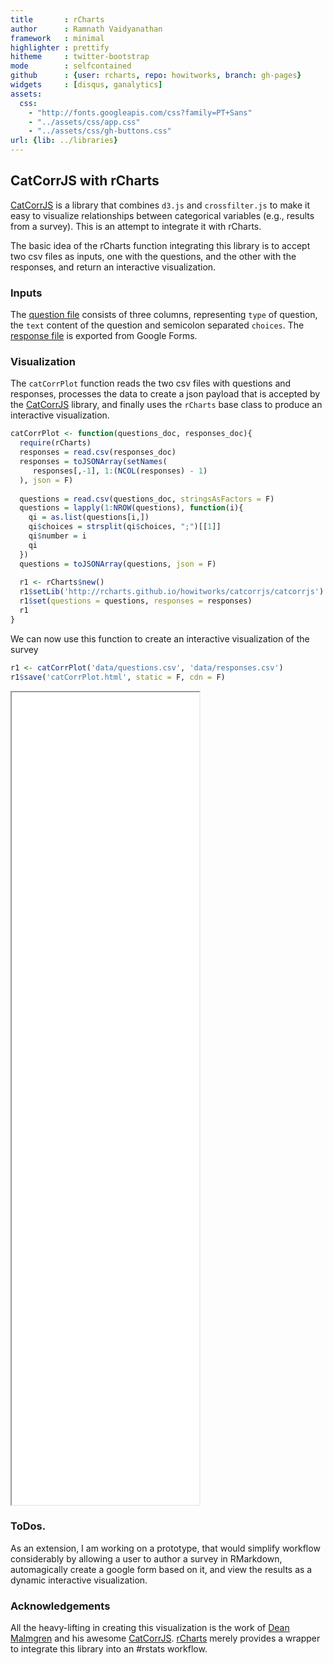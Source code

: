 ```yaml
---
title       : rCharts
author      : Ramnath Vaidyanathan
framework   : minimal
highlighter : prettify
hitheme     : twitter-bootstrap
mode        : selfcontained
github      : {user: rcharts, repo: howitworks, branch: gh-pages}
widgets     : [disqus, ganalytics]
assets:
  css: 
    - "http://fonts.googleapis.com/css?family=PT+Sans"
    - "../assets/css/app.css"
    - "../assets/css/gh-buttons.css"
url: {lib: ../libraries}
---
```


## CatCorrJS with rCharts

<!-- AddThis Smart Layers BEGIN -->
<!-- Go to http://www.addthis.com/get/smart-layers to customize -->
<script type="text/javascript" src="//s7.addthis.com/js/300/addthis_widget.js#pubid=ra-4fdfcfd4773d48d3"></script>
<script type="text/javascript">
  addthis.layers({
    'theme' : 'transparent',
    'share' : {
      'position' : 'left',
      'numPreferredServices' : 5
    }   
  });
</script>
<!-- AddThis Smart Layers END -->

[CatCorrJS](http://deanmalmgren.github.io/catcorrjs/) is a library that combines  `d3.js` and `crossfilter.js` to make it easy to visualize relationships between categorical variables (e.g., results from a survey). This is an attempt to integrate it with rCharts.


The basic idea of the rCharts function integrating this library is to accept two csv files as inputs, one with the questions, and the other with the responses, and return an interactive visualization.

### Inputs

The [question file](https://github.com/rcharts/howitworks/blob/gh-pages/catcorrjs/data/questions.csv) consists of three columns, representing `type` of question, the `text` content of the question and semicolon separated `choices`. The [response file](https://github.com/rcharts/howitworks/blob/gh-pages/catcorrjs/data/responses.csv) is exported from Google Forms.


### Visualization

The `catCorrPlot` function reads the two csv files with questions and responses, processes the data to create a json payload that is accepted by the [CatCorrJS](http://deanmalmgren.github.io/catcorrjs/) library, and finally uses the `rCharts` base class to produce an interactive visualization.

```r
catCorrPlot <- function(questions_doc, responses_doc){
  require(rCharts)
  responses = read.csv(responses_doc)
  responses = toJSONArray(setNames(
     responses[,-1], 1:(NCOL(responses) - 1)
  ), json = F)
  
  questions = read.csv(questions_doc, stringsAsFactors = F)
  questions = lapply(1:NROW(questions), function(i){
    qi = as.list(questions[i,])
    qi$choices = strsplit(qi$choices, ";")[[1]]
    qi$number = i
    qi
  })
  questions = toJSONArray(questions, json = F)
  
  r1 <- rCharts$new()
  r1$setLib('http://rcharts.github.io/howitworks/catcorrjs/catcorrjs')
  r1$set(questions = questions, responses = responses)
  r1
}

```

We can now use this function to create an interactive visualization of the survey

```r
r1 <- catCorrPlot('data/questions.csv', 'data/responses.csv')
r1$save('catCorrPlot.html', static = F, cdn = F)
```

<iframe src='./catCorrPlot.html' seamless></iframe>

### ToDos.

As an extension, I am working on a prototype, that would simplify workflow considerably by allowing a user to author a survey in RMarkdown, automagically create a google form based on it, and view the results as a dynamic interactive visualization.


### Acknowledgements

All the heavy-lifting in creating this visualization is the work of [Dean Malmgren](http://about.me/dean.malmgren) and his awesome [CatCorrJS](http://deanmalmgren.github.io/catcorrjs/). [rCharts](http://rcharts.io) merely provides a wrapper to integrate this library into an #rstats workflow.



<div id='disqus_thread'></div>

<style>
iframe {
  height: 1300px;
}
</style>





